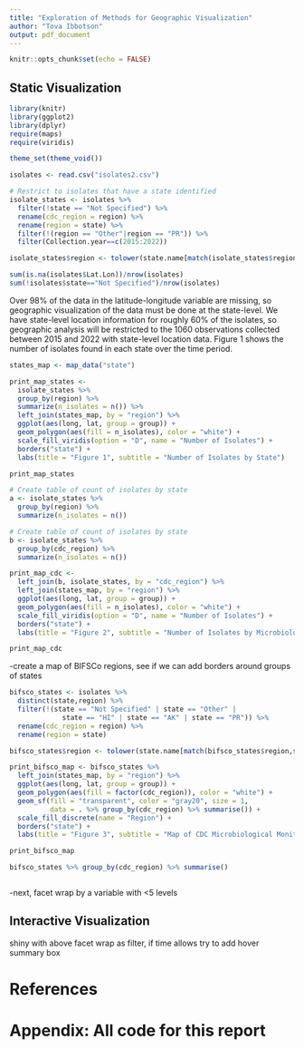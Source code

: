 ```yaml
---
title: "Exploration of Methods for Geographic Visualization"
author: "Tova Ibbotson"
output: pdf_document
---
```


```r
knitr::opts_chunk$set(echo = FALSE)
```

## Static Visualization
```r
library(knitr)
library(ggplot2)
library(dplyr)
require(maps)
require(viridis)

theme_set(theme_void())

```

```r
isolates <- read.csv("isolates2.csv")

# Restrict to isolates that have a state identified
isolate_states <- isolates %>% 
  filter(!state == "Not Specified") %>% 
  rename(cdc_region = region) %>% 
  rename(region = state) %>%
  filter(!(region == "Other"|region == "PR")) %>%
  filter(Collection.year==c(2015:2022))

isolate_states$region <- tolower(state.name[match(isolate_states$region,state.abb)])

```

```r
sum(is.na(isolates$Lat.Lon))/nrow(isolates)
sum(!isolates$state=="Not Specified")/nrow(isolates)

```

Over 98% of the data in the latitude-longitude variable are missing, so geographic visualization of the data must be done at the state-level. We have state-level location information for roughly 60% of the isolates, so geographic analysis will be restricted to the 1060 observations collected between 2015 and 2022 with state-level location data. Figure 1 shows the number of isolates found in each state over the time period.


```r
states_map <- map_data("state")

print_map_states <- 
  isolate_states %>% 
  group_by(region) %>% 
  summarize(n_isolates = n()) %>%
  left_join(states_map, by = "region") %>%
  ggplot(aes(long, lat, group = group)) +
  geom_polygon(aes(fill = n_isolates), color = "white") +
  scale_fill_viridis(option = "D", name = "Number of Isolates") +
  borders("state") +
  labs(title = "Figure 1", subtitle = "Number of Isolates by State")

print_map_states

# Create table of count of isolates by state
a <- isolate_states %>% 
  group_by(region) %>% 
  summarize(n_isolates = n())

```

```r
# Create table of count of isolates by state
b <- isolate_states %>% 
  group_by(cdc_region) %>% 
  summarize(n_isolates = n())

print_map_cdc <- 
  left_join(b, isolate_states, by = "cdc_region") %>%
  left_join(states_map, by = "region") %>%
  ggplot(aes(long, lat, group = group)) +
  geom_polygon(aes(fill = n_isolates), color = "white") +
  scale_fill_viridis(option = "D", name = "Number of Isolates") +
  borders("state") +
  labs(title = "Figure 2", subtitle = "Number of Isolates by Microbiological Monitoring Region")

print_map_cdc

```

-create a map of BIFSCo regions, see if we can add borders around groups of states

```r

bifsco_states <- isolates %>%
  distinct(state,region) %>%
  filter(!(state == "Not Specified" | state == "Other" |
             state == "HI" | state == "AK" | state == "PR")) %>%
  rename(cdc_region = region) %>%
  rename(region = state)

bifsco_states$region <- tolower(state.name[match(bifsco_states$region,state.abb)])

print_bifsco_map <- bifsco_states %>%
  left_join(states_map, by = "region") %>%
  ggplot(aes(long, lat, group = group)) +
  geom_polygon(aes(fill = factor(cdc_region)), color = "white") +
  geom_sf(fill = "transparent", color = "gray20", size = 1, 
          data = . %>% group_by(cdc_region) %>% summarise()) +
  scale_fill_discrete(name = "Region") +
  borders("state") +
  labs(title = "Figure 3", subtitle = "Map of CDC Microbiological Monitoring Regions")

print_bifsco_map

bifsco_states %>% group_by(cdc_region) %>% summarise()



```


-next, facet wrap by a variable with <5 levels

## Interactive Visualization

shiny with above facet wrap as filter, if time allows try to add hover summary box






\newpage
# References


# Appendix: All code for this report

```r

```
